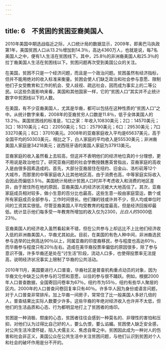 ```yaml
---
---
---
```

title: 6　不贫困的贫困亚裔美国人
---




2010年美国中期选战临近之际，人口统计局的数据显示，2009年，即奥巴马执政第1年，美国贫困人口从13.2％增加到14.3％，高达4360万人，也就是说，每7名美国人之中，便有1人生活在贫困线下。其中，25.8％的非洲裔美国人和25.3％的拉丁裔美国人生活在贫困线以下。贫困问题再次受到美国公众的关注。

在美国，贫困不只是一个经济问题，而且是一个政治问题。贫困虽然有经济指标，但并不能用绝对的收入标准来衡量。贫困会使人们缺乏政治和社会参与意愿、限制他们子女受教育和工作的机会、受人歧视、疏远社会，因而成为事实上的二等公民。以这些负面影响来看，美国和其他国家一样，它的“贫困人口”其实并不止统计数字中贫困线以下的人数。

在美国，有不少亚裔美国人，尤其是华裔，都可以包括在这种性质的“贫困人口”之中。从统计数字来看，2008年的亚裔贫穷人口数是11.8％，低于全体美国人的13.2％。美国贫困线的标准是，1口之家：年收入10830美元；2口：14570美元；3口：18310美元；4口：22050美元；5口：25790美元；6口：29530美元；7口33270美元；8口：37010美元。2008年的亚裔家庭收入平均是65637美元，高于全国平均的50303美元，相比之下，白人家庭的平均收入是55530美元；非洲裔美国人家庭是34218美元；说西班牙语的美国人家庭为37913美元。

亚裔家庭的收入虽然看上去较高，但这并不表明他们的经济地位真的十分理想，更不用说是政治地位了。研究亚裔问题的社会学教授魏惠英曾指出，亚裔家庭的高收入是由很多因素造成的。首先，大部分亚裔居住在纽约、旧金山、洛杉矶等12个大城市，而那里的中等家庭收入比其他地区高，由于消费也高，中等家庭实际收入会因此而偏低3.5％。美国统计局统计贫困人口时并不考虑收入和消费的地区差异，由于居住所在地的原因，亚裔美国人的经济状况被大大地高估了。其次，亚裔家庭成员相对较多，做小生意的百分比也最高，这些生意一般由家庭营运，数个或所有家庭成员全部参与，工作时间很长。他们赚的钱或许并不少，但人均或单位时间的工资其实很低。尽管亚裔美国人平均受教育的程度最高，但是经济回报却最低。统计显示他们每多受一年教育所增加的收入仅为$2300，比白人的$3000低23％。

亚裔美国人的经济收入虽然看起来不错，但在公共参与上却远比不上比他们经济收入低的非洲裔美国人，华裔尤其如此。目前，在美国的有色人种中间，非洲裔选民参与选举的比例高达90％以上，同属亚裔的印度裔移民，参与程度也高达60％，而华裔参与程度只有20％左右。造成在美华裔投票率偏低的原因很多，除了参与意识不强，许多华裔还是处在“讨生活”阶段，流动人口多，也使得投票率无法提高，说明经济状况事实上限制了华裔的公共活动。

2010年11月，美国要进行人口普查，华裔社区是普查机构重点动员的对象，因为华裔文化中缺乏公共参与的习惯和意愿，以往的参与很不踊跃。例如，根据2000年人口普查数据，全国寄回问卷率为67％，纽约市为55％，纽约有些华人聚居的区内，2000年的人口普查问卷回复率只有40％。许多华人因为身份或语言问题，对于人口普查非常排斥。加上华裔一间房子，常常住了比一般美国人多好几倍的人，普查结果比实际人数要少许多。这些华裔的年绝对经济收入也许并不太低，但他们的生活品质和心态、行为都明显地打上了贫困者的烙印。

贫困是一种消极、颓废的心态，贫困者往往会感到一种莫名的、非理性的害怕和压抑，对他们认为过得比自己好的人，要么仇恨，要么谄媚。贫困使人缺乏安全感，对公共生活冷漠怀疑，陷入犬儒主义、焦虑自卑之中。贫困因此成为一种对人的伤害和社会非正义，美国公众在公共生活中关注贫困问题，与他们认识到贫困对个人和社会的破坏作用是分不开的。